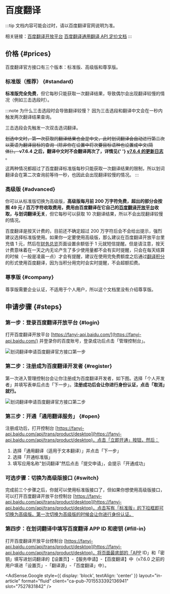 
# 百度翻译

:::tip
文档内容可能会过时，请以百度翻译官网说明为准。

相关链接：[百度翻译开放平台](https://fanyi-api.baidu.com/) [百度翻译通用翻译 API 定价文档](https://fanyi-api.baidu.com/product/112)
:::

## 价格 {#prices}

百度翻译官方接口有三个版本：标准版、高级版和尊享版。

### 标准版（推荐） {#standard}

**标准版完全免费**，但它每秒只能获取一次翻译结果，导致偶尔会出现翻译较慢的情况（例如三击选段时）。

:::note 为什么三击选段时会导致翻译较慢？
因为三击选段和翻译中文会在一秒内触发两次翻译结果查询。

三击选段会先触发一次双击选词翻译。

<p>
  <s>
    划选中文时，第一次获取的翻译结果也会是中文，此时划词翻译会自动进行第二次以英语为翻译目标的查询（除非你在设置中将次要目标语种也设置成中文(简体)）。
  </s>
  <strong>
    v7.6.4 之后，翻译中文时不会翻译两次了，详情见{' '}
    <a href="/docs/log/#v7-6-4">v7.6.4 的更新日志</a>
  </strong>。
</p>

这两种情况都超过了百度翻译标准版每秒只能获取一次翻译结果的限制，所以划词翻译会在第二次查询前等待一秒，也因此会出现翻译较慢的情况。
:::

### 高级版 {#advanced}

你可以从标准版切换为高级版，**高级版每月前 200 万字符免费，超出的部分会按照 49 元 / 百万字符收取费用，费用由百度翻译在它自己的[百度翻译开放平台](https://fanyi-api.baidu.com/)收取，与划词翻译无关**，但它每秒可以获取 10 次翻译结果，所以不会出现翻译较慢的情况。

百度翻译是按天计费的，目前还不确定超过 200 万字符后会不会给出提示，强烈建议选择标准版使用。如果你一定要使用高级版，那么建议在百度翻译开放平台里充值 1 元，然后在[财务总览](https://fanyi-api.baidu.com/api/trans/product/desktop?req=account)页面设置余额低于 1 元就短信提醒。但是请注意，按天计费意味着在一天之内无论产生了多少使用量都不会有实时提醒，只会在每天结算的时候（一般是凌晨一点）才会有提醒，建议在使用完免费额度之后通过[翻译积分](tp.mdx)的形式使用百度翻译，因为当积分用完时会实时提醒，不会超额扣费。

### 尊享版 {#company}

尊享版需要企业认证，不适用于个人用户，所以这个文档里没有介绍尊享版。

## 申请步骤 {#steps}

### 第一步：登录百度翻译开放平台 {#login}

打开百度翻译开放平台 [https://fanyi-api.baidu.com/](https://fanyi-api.baidu.com/) 并登录你的百度账号，登录成功后点击「管理控制台」。

![划词翻译申请百度翻译官方接口第一步](../../static/baidu-api-1.png)

### 第二步：注册成为百度翻译开发者 {#register}

第一次进入管理控制台会让你注册成为百度翻译开发者，如下图。选择「个人开发者」并填写表单后点击「下一步」。**注册成功后会让你进行身份认证，点击「取消」就行。**

![划词翻译申请百度翻译官方接口第二步](../../static/baidu-api-step-2.png)

### 第三步：开通「通用翻译服务」 {#open}

注册成功后，打开控制台 [https://fanyi-api.baidu.com/api/trans/product/desktop](https://fanyi-api.baidu.com/api/trans/product/desktop)，点击「立即开通」按钮，然后：

1. 选择「通用翻译（适用于文本翻译）」并点击「下一步」
2. 选择「开通标准版」
3. 填写应用名称"划词翻译"然后点击「提交申请」，会提示「开通成功」

### 可选步骤：切换为高级版接口 {#switch}

完成前三个步骤之后，你就可以使用标准版接口了，但如果你想使用高级版接口，可以打开百度翻译开放平台控制台 [https://fanyi-api.baidu.com/api/trans/product/desktop](https://fanyi-api.baidu.com/api/trans/product/desktop)，点击写有「标准版」的下拉框即可切换为高级版。第一次切换为高级版的时候会让你进行身份认证。

### 第四步：在划词翻译中填写百度翻译 APP ID 和密钥 {#fill-in}

打开百度翻译开放平台控制台 [https://fanyi-api.baidu.com/api/trans/product/desktop](https://fanyi-api.baidu.com/api/trans/product/desktop)，将页面最底部的「APP ID」和「密钥」填写进划词翻译的【设置页】-【服务申请】-【百度翻译】中（v7.6.0 之前的用户填进「设置页」-「翻译源」-「百度翻译」中）。

<AdSense.Google
  style={{ display: 'block', textAlign: 'center' }}
  layout="in-article"
  format="fluid"
  client="ca-pub-7015533392136941"
  slot="7527831842"
/>
